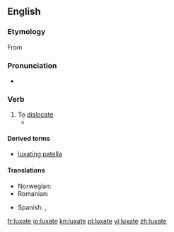 {{was wotd|2008|December|29}}
==English==

===Etymology===
From {{etyl|la|en}} {{term|luxo|luxō|lang=la}}

===Pronunciation===
* {{audio|En-us-luxate.ogg|Audio (US)}}

===Verb===
{{en-verb|luxates|luxating|luxated}}

# To [[dislocate]]
#*{{quote-book|1863|[[w:Stephen Smith (surgeon)|Stephen Smith]]|Hand-book of Surgical Operations|url=http://books.google.com/books?id=-GkfrDGXQH4C&pg=PA97|page=97
|passage=If in cases of difficulty you have recourse to this means, '''luxate''' downwards as far as half the dorsopalmar diameter, and then ''vice versa''.}}

====Derived terms====
*[[luxating patella]]

====Translations====
{{trans-top|to dislocate}}
*Norwegian: {{t-|no|luksere}}
* Romanian: {{t+|ro|luxa}}
{{trans-mid}}
*Spanish: {{t+|es|dislocar}}, {{t-|es|luxar}} 
{{trans-bottom}}

[[fr:luxate]]
[[io:luxate]]
[[kn:luxate]]
[[pl:luxate]]
[[vi:luxate]]
[[zh:luxate]]